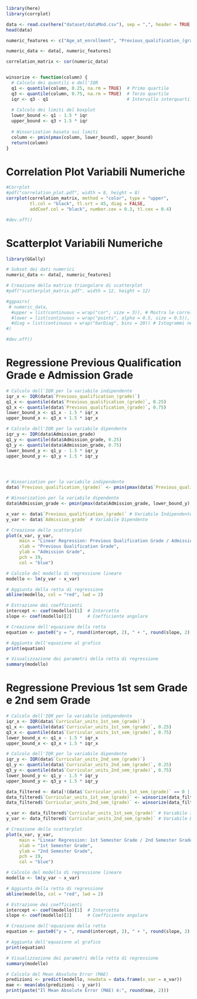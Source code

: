 ```r
library(here)
library(corrplot)

data <- read.csv(here("dataset/dataMod.csv"), sep = ",", header = TRUE, check.names = FALSE)
head(data)

numeric_features <- c("Age_at_enrollment", "Previous_qualification_(grade)", "Admission_grade", "Curricular_units_1st_sem_(credited)", "Curricular_units_1st_sem_(enrolled)","Curricular_units_1st_sem_(evaluations)", "Curricular_units_1st_sem_(approved)","Curricular_units_1st_sem_(grade)", "Curricular_units_1st_sem_(without_evaluations)","Curricular_units_2nd_sem_(credited)", "Curricular_units_2nd_sem_(enrolled)","Curricular_units_2nd_sem_(evaluations)", "Curricular_units_2nd_sem_(approved)","Curricular_units_2nd_sem_(grade)", "Curricular_units_2nd_sem_(without_evaluations)", "Unemployment_rate", "Inflation_rate", "GDP")

numeric_data <- data[, numeric_features]

correlation_matrix <- cor(numeric_data)


winsorize <- function(column) {
  # Calcolo dei quantili e dell'IQR
  q1 <- quantile(column, 0.25, na.rm = TRUE)  # Primo quartile
  q3 <- quantile(column, 0.75, na.rm = TRUE)  # Terzo quartile
  iqr <- q3 - q1                              # Intervallo interquartile
  
  # Calcolo dei limiti del boxplot
  lower_bound <- q1 - 1.5 * iqr
  upper_bound <- q3 + 1.5 * iqr
  
  # Winsorization basata sui limiti
  column <- pmin(pmax(column, lower_bound), upper_bound)
  return(column)
}
```

# Correlation Plot Variabili Numeriche
```r
#Corrplot
#pdf("correlation_plot.pdf", width = 8, height = 8)
corrplot(correlation_matrix, method = "color", type = "upper",
         tl.col = "black", tl.srt = 45, diag = FALSE,
         addCoef.col = "black", number.cex = 0.3, tl.cex = 0.4)

#dev.off()

```


# Scatterplot Variabili Numeriche
```r

library(GGally)

# Subset dei dati numerici
numeric_data <- data[, numeric_features]

# Creazione della matrice triangolare di scatterplot
#pdf("scatterplot_matrix.pdf", width = 12, height = 12)

#ggpairs(
 # numeric_data,
  #upper = list(continuous = wrap("cor", size = 3)), # Mostra le correlazioni nella parte superiore
  #lower = list(continuous = wrap("points", alpha = 0.5, size = 0.5)), # Scatterplot nella parte inferiore
  #diag = list(continuous = wrap("barDiag", bins = 20)) # Istogrammi nella diagonale
#)

#dev.off()

```

# Regressione Previous Qualification Grade e Admission Grade
```r
# Calcolo dell'IQR per la variabile indipendente
iqr_x <- IQR(data$`Previous_qualification_(grade)`)
q1_x <- quantile(data$`Previous_qualification_(grade)`, 0.25)
q3_x <- quantile(data$`Previous_qualification_(grade)`, 0.75)
lower_bound_x <- q1_x - 1.5 * iqr_x
upper_bound_x <- q3_x + 1.5 * iqr_x

# Calcolo dell'IQR per la variabile dipendente
iqr_y <- IQR(data$Admission_grade)
q1_y <- quantile(data$Admission_grade, 0.25)
q3_y <- quantile(data$Admission_grade, 0.75)
lower_bound_y <- q1_y - 1.5 * iqr_y
upper_bound_y <- q3_y + 1.5 * iqr_y




# Winsorization per la variabile indipendente
data$`Previous_qualification_(grade)` <- pmin(pmax(data$`Previous_qualification_(grade)`, lower_bound_x), upper_bound_x)

# Winsorization per la variabile dipendente
data$Admission_grade <- pmin(pmax(data$Admission_grade, lower_bound_y), upper_bound_y)

x_var <- data$`Previous_qualification_(grade)` # Variabile Indipendente
y_var <- data$`Admission_grade` # Variabile Dipendente

# Creazione dello scatterplot
plot(x_var, y_var, 
     main = "Linear Regression: Previous Qualification Grade / Admission Grade",
     xlab = "Previous Qualification Grade",
     ylab = "Admission Grade",
     pch = 19,
     col = "blue")   

# Calcolo del modello di regressione lineare
modello <- lm(y_var ~ x_var)

# Aggiunta della retta di regressione
abline(modello, col = "red", lwd = 2)

# Estrazione dei coefficienti
intercept <- coef(modello)[1]  # Intercetta
slope <- coef(modello)[2]      # Coefficiente angolare

# Creazione dell'equazione della retta
equation <- paste0("y = ", round(intercept, 2), " + ", round(slope, 2), "x")

# Aggiunta dell'equazione al grafico
print(equation)

# Visualizzazione dei parametri della retta di regressione
summary(modello)

```

# Regressione Previous 1st sem Grade e 2nd sem Grade
```r
# Calcolo dell'IQR per la variabile indipendente
iqr_x <- IQR(data$`Curricular_units_1st_sem_(grade)`)
q1_x <- quantile(data$`Curricular_units_1st_sem_(grade)`, 0.25)
q3_x <- quantile(data$`Curricular_units_1st_sem_(grade)`, 0.75)
lower_bound_x <- q1_x - 1.5 * iqr_x
upper_bound_x <- q3_x + 1.5 * iqr_x

# Calcolo dell'IQR per la variabile dipendente
iqr_y <- IQR(data$`Curricular_units_2nd_sem_(grade)`)
q1_y <- quantile(data$`Curricular_units_2nd_sem_(grade)`, 0.25)
q3_y <- quantile(data$`Curricular_units_2nd_sem_(grade)`, 0.75)
lower_bound_y <- q1_y - 1.5 * iqr_y
upper_bound_y <- q3_y + 1.5 * iqr_y

data_filtered <- data[!(data$`Curricular_units_1st_sem_(grade)` == 0 | data$`Curricular_units_2nd_sem_(grade)` == 0), ]
data_filtered$`Curricular_units_1st_sem_(grade)` <- winsorize(data_filtered$`Curricular_units_1st_sem_(grade)`)
data_filtered$`Curricular_units_2nd_sem_(grade)` <- winsorize(data_filtered$`Curricular_units_2nd_sem_(grade)`)

x_var <- data_filtered$`Curricular_units_1st_sem_(grade)` # Variabile Indipendente
y_var <- data_filtered$`Curricular_units_2nd_sem_(grade)` # Variabile Dipendente

# Creazione dello scatterplot
plot(x_var, y_var, 
     main = "Linear Regression: 1st Semester Grade / 2nd Semester Grade",
     xlab = "1st Semester Grade",
     ylab = "2nd Semester Grade",
     pch = 19,
     col = "blue")   

# Calcolo del modello di regressione lineare
modello <- lm(y_var ~ x_var)

# Aggiunta della retta di regressione
abline(modello, col = "red", lwd = 2)

# Estrazione dei coefficienti
intercept <- coef(modello)[1]  # Intercetta
slope <- coef(modello)[2]      # Coefficiente angolare

# Creazione dell'equazione della retta
equation <- paste0("y = ", round(intercept, 2), " + ", round(slope, 2), "x")

# Aggiunta dell'equazione al grafico
print(equation)

# Visualizzazione dei parametri della retta di regressione
summary(modello)

# Calcolo del Mean Absolute Error (MAE)
predizioni <- predict(modello, newdata = data.frame(x_var = x_var))
mae <- mean(abs(predizioni - y_var))
print(paste("Il Mean Absolute Error (MAE) è:", round(mae, 2)))
```


